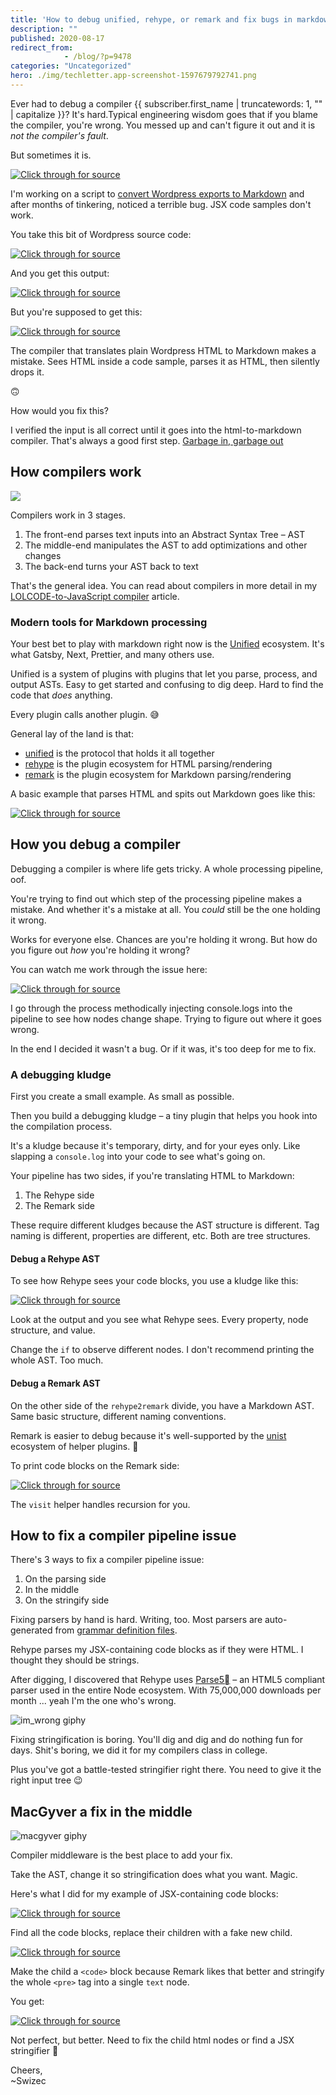 ```yaml
---
title: 'How to debug unified, rehype, or remark and fix bugs in markdown processing'
description: ""
published: 2020-08-17
redirect_from: 
            - /blog/?p=9478
categories: "Uncategorized"
hero: ./img/techletter.app-screenshot-1597679792741.png
---
```

Ever had to debug a compiler {{ subscriber.first_name | truncatewords: 1, &quot;&quot; | capitalize }}? It&#x27;s hard.Typical engineering wisdom goes that if you blame the compiler, you&#x27;re wrong. You messed up and can&#x27;t figure it out and it is _not the compiler&#x27;s fault_.



But sometimes it is.







[![Click through for source](./img/techletter.app-screenshot-1597679792741.png)](https://www.youtube.com/watch?v=6oO3IfxOOoA)





I&#x27;m working on a script to [convert Wordpress exports to Markdown](https://github.com/Swizec/wordpress-to-markdown) and after months of tinkering, noticed a terrible bug. JSX code samples don&#x27;t work.



You take this bit of Wordpress source code:

[![Click through for source](./img/techletter.app-screenshot-1597679790529.png)](https://carbon.now.sh/?bg=rgba(255,255,255,1)&amp;t=seti&amp;l=html&amp;ds=true&amp;wc=true&amp;wa=true&amp;pv=48px&amp;ph=32px&amp;ln=false&amp;code=%3Cpre%20lang%3D%22javascript%22%3E%0Aclass%20ReportSize%20extends%20React.Component%20%7B%0A%20%20refCallback%20%3D%20element%20%3D%3E%20%7B%0A%20%20%20%20if%20(element)%20%7B%0A%20%20%20%20%20%20this.props.getSize(element.getBoundingClientRect())%3B%0A%20%20%20%20%7D%0A%20%20%7D%3B%0A%0A%20%20render()%20%7B%0A%20%20%20%20return%20(%0A%20%20%20%20%20%20%3Cdiv%20ref%3D%7Bthis.refCallback%7D%20style%3D%7B%7B%20border%3A%20%221px%20solid%20red%22%20%7D%7D%3E%0A%20%20%20%20%20%20%20%20%7Bfaker.lorem.paragraphs(Math.random()%20*%2010)%7D%0A%20%20%20%20%20%20%3C%2Fdiv%3E%0A%20%20%20%20)%3B%0A%20%20%7D%0A%7D%0A%3C%2Fpre%3E)

And you get this output:

[![Click through for source](./img/techletter.app-screenshot-1597679790389.png)](https://carbon.now.sh/?bg=rgba(255,255,255,1)&amp;t=seti&amp;l=null&amp;ds=true&amp;wc=true&amp;wa=true&amp;pv=48px&amp;ph=32px&amp;ln=false&amp;code=%60%60javascript%0Aclass%20ReportSize%20extends%20React.Component%20%7B%0A%20%20refCallback%20%3D%20element%20%3D%3E%20%7B%0A%20%20%20%20if%20(element)%20%7B%0A%20%20%20%20%20%20this.props.getSize(element.getBoundingClientRect())%3B%0A%20%20%20%20%7D%0A%20%20%7D%3B%0A%0A%20%20render()%20%7B%0A%20%20%20%20return%20(%0A%20%20%20%20%0A%20%20%20%20%20%20%20%20%7Bfaker.lorem.paragraphs(Math.random()%20*%2010)%7D%0A%0A%20%20%20%20)%3B%0A%20%20%7D%0A%7D%0A%60%60)

But you&#x27;re supposed to get this:

[![Click through for source](./img/techletter.app-screenshot-1597679790476.png)](https://carbon.now.sh/?bg=rgba(255,255,255,1)&amp;t=seti&amp;l=null&amp;ds=true&amp;wc=true&amp;wa=true&amp;pv=48px&amp;ph=32px&amp;ln=false&amp;code=%60%60javascript%0Aclass%20ReportSize%20extends%20React.Component%20%7B%0A%20%20refCallback%20%3D%20element%20%3D%3E%20%7B%0A%20%20%20%20if%20(element)%20%7B%0A%20%20%20%20%20%20this.props.getSize(element.getBoundingClientRect())%3B%0A%20%20%20%20%7D%0A%20%20%7D%3B%0A%0A%20%20render()%20%7B%0A%20%20%20%20return%20(%0A%20%20%20%20%20%20%3Cdiv%20ref%3D%7Bthis.refCallback%7D%20style%3D%7B%7B%20border%3A%20%221px%20solid%20%20red%22%20%7D%7D%3E%0A%20%20%20%20%20%20%20%20%7Bfaker.lorem.paragraphs(Math.random()%20*%2010)%7D%0A%20%20%20%20%20%20%3C%2Fdiv%3E%0A%20%20%20%20)%3B%0A%20%20%7D%0A%7D%0A%60%60)

The compiler that translates plain Wordpress HTML to Markdown makes a mistake. Sees HTML inside a code sample, parses it as HTML, then silently drops it.



🙃



How would you fix this?



I verified the input is all correct until it goes into the html-to-markdown compiler. That&#x27;s always a good first step. [Garbage in, garbage out](https://en.wikipedia.org/wiki/Garbage_in,_garbage_out)

## How compilers work

![](./img/EDCVI2Q.png)



Compilers work in 3 stages.

1. The front-end parses text inputs into an Abstract Syntax Tree – AST
2. The middle-end manipulates the AST to add optimizations and other changes
3. The back-end turns your AST back to text

That&#x27;s the general idea. You can read about compilers in more detail in my [LOLCODE-to-JavaScript compiler](https://swizec.com/blog/lolcode-to-javascript-compiler-babel-macro/swizec/9083) article.

### Modern tools for Markdown processing

Your best bet to play with markdown right now is the [Unified](https://unifiedjs.com/) ecosystem. It&#x27;s what Gatsby, Next, Prettier, and many others use.



Unified is a system of plugins with plugins that let you parse, process, and output ASTs. Easy to get started and confusing to dig deep. Hard to find the code that _does_ anything.



Every plugin calls another plugin. 😅



General lay of the land is that:

- [unified](https://github.com/unifiedjs/unified) is the protocol that holds it all together
- [rehype](https://github.com/rehypejs/rehype) is the plugin ecosystem for HTML parsing/rendering
- [remark](https://github.com/remarkjs/remark) is the plugin ecosystem for Markdown parsing/rendering

A basic example that parses HTML and spits out Markdown goes like this:

[![Click through for source](./img/techletter.app-screenshot-1597679790671.png)](https://carbon.now.sh/?bg=rgba(255,255,255,1)&amp;t=seti&amp;l=javascript&amp;ds=true&amp;wc=true&amp;wa=true&amp;pv=48px&amp;ph=32px&amp;ln=false&amp;code=import%20parse%20from%20&#x27;rehype-parse&#x27;%0Aimport%20rehype2remark%20from%20&#x27;rehype-remark&#x27;%0Aimport%20stringify%20from%20&#x27;remark-stringify&#x27;%0A%0Aunified()%20%2F%2F%20initiate%20the%20pipeline%0A%09.use(parse)%20%2F%2F%20parse%20HTML%20to%20AST%0A%09.use(rehype2remark)%20%2F%2F%20translate%20Rehype%20AST%20to%20Remark%20AST%0A%09.use(stringify)%20%2F%2F%20stringify%20AST%20to%20markdown%0A%09.process(inputHTML%2C%20(err%2C%20markdown)%20%3D%3E%20%7B%0A%09%09console.log(markdown)%0A%09%7D))

## How you debug a compiler

Debugging a compiler is where life gets tricky. A whole processing pipeline, oof.



You&#x27;re trying to find out which step of the processing pipeline makes a mistake. And whether it&#x27;s a mistake at all. You _could_ still be the one holding it wrong.



Works for everyone else. Chances are you&#x27;re holding it wrong. But how do you figure out _how_ you&#x27;re holding it wrong?



You can watch me work through the issue here:





[![Click through for source](./img/techletter.app-screenshot-1597679797967.png)](https://www.youtube.com/watch?v=6oO3IfxOOoA)





I go through the process methodically injecting console.logs into the pipeline to see how nodes change shape. Trying to figure out where it goes wrong.



In the end I decided it wasn&#x27;t a bug. Or if it was, it&#x27;s too deep for me to fix.



### A debugging kludge



First you create a small example. As small as possible.



Then you build a debugging kludge – a tiny plugin that helps you hook into the compilation process.



It&#x27;s a kludge because it&#x27;s temporary, dirty, and for your eyes only. Like slapping a `console.log` into your code to see what&#x27;s going on.



Your pipeline has two sides, if you&#x27;re translating HTML to Markdown:



1. The Rehype side
2. The Remark side



These require different kludges because the AST structure is different. Tag naming is different, properties are different, etc. Both are tree structures.



#### Debug a Rehype AST



To see how Rehype sees your code blocks, you use a kludge like this:



[![Click through for source](./img/techletter.app-screenshot-1597679790968.png)](https://carbon.now.sh/?bg=rgba(255,255,255,1)&amp;t=seti&amp;l=javascript&amp;ds=true&amp;wc=true&amp;wa=true&amp;pv=48px&amp;ph=32px&amp;ln=false&amp;code=function%20debugCodeBlocks()%20%7B%0A%20%20%20%20function%20findCodeBlocks(node)%20%7B%0A%20%20%20%20%20%20%20%20let%20nodes%20%3D%20%5B%5D%3B%0A%0A%20%20%20%20%20%20%20%20if%20(node.tagName%20%3D%3D%3D%20%22pre%22)%20%7B%0A%20%20%20%20%20%20%20%20%20%20%20%20nodes.push(node)%3B%20%2F%2F%20%3Cpre%3E%20nodes%20are%20code%20blocks%0A%20%20%20%20%20%20%20%20%7D%20else%20if%20(node.children)%20%7B%0A%09%09%20%20%20%20%20%20%20%20%2F%2F%20recursively%20walk%20through%20child%20nodes%0A%20%20%20%20%20%20%20%20%20%20%20%20for%20(let%20child%20of%20node.children)%20%7B%0A%20%20%20%20%20%20%20%20%20%20%20%20%20%20%20%20nodes.push(...findCodeBlocks(child))%3B%0A%20%20%20%20%20%20%20%20%20%20%20%20%7D%0A%20%20%20%20%20%20%20%20%7D%0A%0A%20%20%20%20%20%20%20%20return%20nodes%3B%0A%20%20%20%20%7D%0A%20%20%20%20%0A%20%20%20%20return%20tree%20%3D%3E%20%7B%0A%09%20%20%20%20const%20codeBlocks%20%3D%20findCodeBlocks(tree)%0A%09%20%20%20%20%0A%09%20%20%20%20%2F%2F%20deep%20print%20the%20codeBlocks%20array%0A%09%20%20%20%20console.log(require(%22util%22).inspect(tree%2C%20false%2C%20null%2C%20true))%3B%0A%09%20%20%20%20%0A%09%20%20%20%20return%20tree%3B%0A%20%20%20%20%7D%0A%7D)



Look at the output and you see what Rehype sees. Every property, node structure, and value.



Change the `if` to observe different nodes. I don&#x27;t recommend printing the whole AST. Too much.



#### Debug a Remark AST



On the other side of the `rehype2remark` divide, you have a Markdown AST. Same basic structure, different naming conventions.



Remark is easier to debug because it&#x27;s well-supported by the [unist](https://github.com/syntax-tree/unist) ecosystem of helper plugins. 🎉



To print code blocks on the Remark side:



[![Click through for source](./img/techletter.app-screenshot-1597679790566.png)](https://carbon.now.sh/?bg=rgba(255,255,255,1)&amp;t=seti&amp;l=javascript&amp;ds=true&amp;wc=true&amp;wa=true&amp;pv=48px&amp;ph=32px&amp;ln=false&amp;code=import%20visit%20from%20%22unist-util-visit%22%3B%0A%0Afunction%20codeBlockDebugger()%20%7B%0A%20%20%20%20return%20(markdownAST)%20%3D%3E%20%7B%0A%20%20%20%20%20%20%20%20visit(markdownAST%2C%20%22code%22%2C%20(node)%20%3D%3E%20%7B%0A%20%20%20%20%20%20%20%20%20%20%20%20console.log(require(%22util%22).inspect(node%2C%20false%2C%20null%2C%20true))%3B%0A%20%20%20%20%20%20%20%20%7D)%3B%0A%20%20%20%20%7D%3B%0A%7D)



The `visit` helper handles recursion for you.



## How to fix a compiler pipeline issue



There&#x27;s 3 ways to fix a compiler pipeline issue:



1. On the parsing side
2. In the middle
3. On the stringify side



Fixing parsers by hand is hard. Writing, too. Most parsers are auto-generated from [grammar definition files](https://en.wikipedia.org/wiki/GNU_Bison).



Rehype parses my JSX-containing code blocks as if they were HTML. I thought they should be strings.



After digging, I discovered that Rehype uses [Parse5](https://github.com/inikulin/parse5) – an HTML5 compliant parser used in the entire Node ecosystem. With 75,000,000 downloads per month ... yeah I&#x27;m the one who&#x27;s wrong.



![im_wrong giphy](./img/media-tI5T4zw7zVze8-giphy.gif)



Fixing stringification is boring. You&#x27;ll dig and dig and do nothing fun for days. Shit&#x27;s boring, we did it for my compilers class in college.



Plus you&#x27;ve got a battle-tested stringifier right there. You need to give it the right input tree 😉



## MacGyver a fix in the middle



![macgyver giphy](./img/media-16KdaesKdaAI8-giphy.gif)



Compiler middleware is the best place to add your fix.



Take the AST, change it so stringification does what you want. Magic.



Here&#x27;s what I did for my example of JSX-containing code blocks:



[![Click through for source](./img/techletter.app-screenshot-1597679790704.png)](https://carbon.now.sh/?bg=rgba(255,255,255,1)&amp;t=seti&amp;l=javascript&amp;ds=true&amp;wc=true&amp;wa=true&amp;pv=48px&amp;ph=32px&amp;ln=false&amp;code=function%20fixCodeBlocks()%20%7B%0A%20%20%20%20const%20settings%20%3D%20%7B%0A%20%20%20%20%20%20%20%20quoteSmart%3A%20false%2C%0A%20%20%20%20%20%20%20%20closeSelfClosing%3A%20false%2C%0A%20%20%20%20%20%20%20%20omitOptionalTags%3A%20false%2C%0A%20%20%20%20%20%20%20%20entities%3A%20%7B%20useShortestReferences%3A%20true%20%7D%2C%0A%20%20%20%20%7D%3B%0A%0A%20%20%20%20return%20(tree)%20%3D%3E%20%7B%0A%20%20%20%20%20%20%20%20%2F%2F%20same%20recursion%20findCodeBlocks%20as%20above%0A%20%20%20%20%20%20%20%20const%20codeBlocks%20%3D%20findCodeBlocks(tree)%3B%0A%0A%20%20%20%20%20%20%20%20for%20(let%20block%20of%20codeBlocks)%20%7B%0A%20%20%20%20%20%20%20%20%20%20%20%20%2F%2F%20copy%20position%20info%20for%20the%20whole%20%3Cpre%3E%20so%20we%20can%20fake%20it%20later%0A%20%20%20%20%20%20%20%20%20%20%20%20const%20position%20%3D%20%7B%0A%20%20%20%20%20%20%20%20%20%20%20%20%20%20%20%20start%3A%20block.children%5B0%5D.position.start%2C%0A%20%20%20%20%20%20%20%20%20%20%20%20%20%20%20%20end%3A%20block.children%5Bblock.children.length%20-%201%5D.position.end%2C%0A%20%20%20%20%20%20%20%20%20%20%20%20%7D%3B%0A%0A%20%20%20%20%20%20%20%20%20%20%20%20%2F%2F%20replace%20children%20with%20my%20fakes%0A%20%20%20%20%20%20%20%20%20%20%20%20block.children%20%3D%20%5B%0A%20%20%20%20%20%20%20%20%20%20%20%20%20%20%20%20%0A%20%20%20%20%20%20%20%20%20%20%20%20%5D%3B%0A%20%20%20%20%20%20%20%20%7D%0A%0A%20%20%20%20%20%20%20%20return%20tree%3B%0A%20%20%20%20%7D%3B%0A%7D)



Find all the code blocks, replace their children with a fake new child.



[![Click through for source](./img/techletter.app-screenshot-1597679790714.png)](https://carbon.now.sh/?bg=rgba(255,255,255,1)&amp;t=seti&amp;l=javascript&amp;ds=true&amp;wc=true&amp;wa=true&amp;pv=48px&amp;ph=32px&amp;ln=false&amp;code=%2F%2F%20add%20a%20fake%20%3Ccode%3E%20block%0A%2F%2F%20helps%20preserve%20language%20property%0A%7B%0A%20%20%20%20type%3A%20%22element%22%2C%0A%20%20%20%20tagName%3A%20%22code%22%2C%0A%20%20%20%20properties%3A%20%7B%0A%20%20%20%20%20%20%20%20className%3A%20%5B%0A%20%20%20%20%20%20%20%20%20%20%20%20%60language-%24%7B%0A%20%20%20%20%20%20%20%20%20%20%20%20%20%20%20%20block.properties%20%26%26%20block.properties.lang%0A%20%20%20%20%20%20%20%20%20%20%20%20%7D%60%2C%0A%20%20%20%20%20%20%20%20%5D%2C%0A%20%20%20%20%7D%2C%0A%20%20%20%20children%3A%20%5B%0A%20%20%20%20%20%20%20%20%2F%2F%20stringify%20the%20full%20%3Cpre%3E%20block%0A%20%20%20%20%20%20%20%20%2F%2F%20as%20a%20text%20child%20of%20the%20new%20%3Ccode%3E%20block%20%20%20%20%20%20%20%20%20%20%20%20%20%20%20%20%20%20%20%20%0A%20%20%20%20%20%20%20%20%7B%0A%20%20%20%20%20%20%20%20%20%20%20%20type%3A%20%22text%22%2C%0A%20%20%20%20%20%20%20%20%20%20%20%20%2F%2F%20hast-util-to-html%2C%20Rehype&#x27;s%20stringifier%0A%20%20%20%20%20%20%20%20%20%20%20%20value%3A%20toHTML(block%2C%20settings)%0A%20%20%20%20%20%20%20%20%20%20%20%20%20%20%20%20.replace(%22%3C%2Fpre%3E%22%2C%20%22%22)%0A%20%20%20%20%20%20%20%20%20%20%20%20%20%20%20%20.replace(%2F%5C%3Cpre.*%3E%2F%2C%20%22%22)%0A%20%20%20%20%20%20%20%20%20%20%20%20%20%20%20%20%2F%2F%20this%20fixes%20a%20bug%20caused%20by%20a%20dirty%20fix%20somewhere%20else%20%3AP%0A%20%20%20%20%20%20%20%20%20%20%20%20%20%20%20%20.replace(%2F%5C%3Cp%5C%3E%5C%3C%5C%2Fp%5C%3E%2Fg%2C%20%22%5Cn%5Cn%22)%2C%0A%20%20%20%20%20%20%20%20%20%20%20%20position%2C%0A%20%20%20%20%20%20%20%20%7D%2C%0A%20%20%20%20%5D%2C%0A%7D)



Make the child a `<code>` block because Remark likes that better and stringify the whole `<pre>` tag into a single `text` node.



You get:



[![Click through for source](./img/techletter.app-screenshot-1597679790629.png)](https://carbon.now.sh/?bg=rgba(255,255,255,1)&amp;t=seti&amp;l=null&amp;ds=true&amp;wc=true&amp;wa=true&amp;pv=48px&amp;ph=32px&amp;ln=false&amp;code=%60%60javascript%0Aclass%20ReportSize%20extends%20React.Component%20%7B%0A%20%20refCallback%20%3D%20element%20%3D%3E%20%7B%0A%20%20%20%20if%20(element)%20%7B%0A%20%20%20%20%20%20this.props.getSize(element.getBoundingClientRect())%3B%0A%20%20%20%20%7D%0A%20%20%7D%3B%0A%0A%20%20render()%20%7B%0A%20%20%20%20return%20(%0A%20%20%20%20%20%20%3Cdiv%20ref%3D%22%7Bthis.refCallback%7D%22%20style%3D%22%7B%7B%22%20border%3A%3D%22%22%20%26%2334%3B1px%3D%22%22%20solid%3D%22%22%20red%26%2334%3B%3D%22%22%20%7D%7D%3D%22%22%3E%0A%20%20%20%20%20%20%20%20%7Bfaker.lorem.paragraphs(Math.random()%20*%2010)%7D%0A%20%20%20%20%20%20%3C%2Fdiv%3E%0A%20%20%20%20)%3B%0A%20%20%7D%0A%7D%0A%60%60)



Not perfect, but better. Need to fix the child html nodes or find a JSX stringifier 🤔



Cheers,  
~Swizec